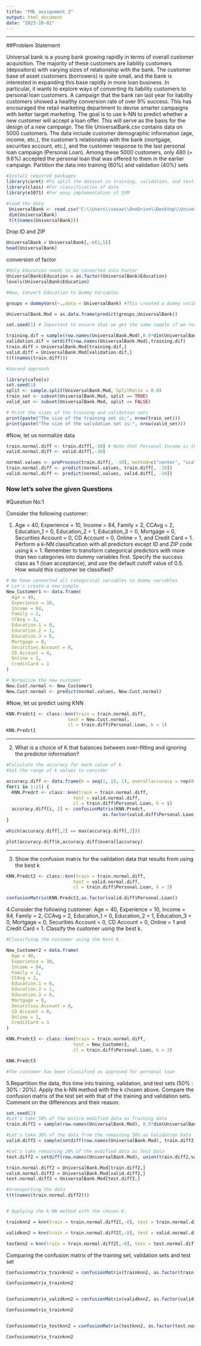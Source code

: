---
title: "FML assignment 2"
output: html_document
date: "2023-10-01"
---

---
##Problem Statement

Universal bank is a young bank growing rapidly in terms of overall customer acquisition.
The majority of these customers are liability customers (depositors) with varying sizes of
relationship with the bank. The customer base of asset customers (borrowers) is quite
small, and the bank is interested in expanding this base rapidly in more loan business. In
particular, it wants to explore ways of converting its liability customers to personal loan
customers.
A campaign that the bank ran last year for liability customers showed a healthy conversion
rate of over 9% success. This has encouraged the retail marketing department to devise
smarter campaigns with better target marketing. The goal is to use k-NN to predict whether
a new customer will accept a loan offer. This will serve as the basis for the design of a new
campaign.
The file UniversalBank.csv contains data on 5000 customers. The data include customer
demographic information (age, income, etc.), the customer’s relationship with the bank
(mortgage, securities account, etc.), and the customer response to the last personal loan
campaign (Personal Loan). Among these 5000 customers, only 480 (= 9.6%) accepted the
personal loan that was offered to them in the earlier campaign.
Partition the data into training (60%) and validation (40%) sets

```{r}
#Install required packages 
library(caret) #To split the dataset in training, validation, and testing.
library(class) #For classification of data
library(e1071) #For easy implementation of SVM
```
```{r}
#load the data
 UniversalBank <- read.csv("C:\\Users\\vasav\\OneDrive\\Desktop\\UniversalBank.csv")
 dim(UniversalBank)
 t(t(names(UniversalBank)))
```
Drop ID and ZIP 

```{R}
UniversalBank = UniversalBank[,-c(1,5)]
head(UniversalBank)
```

conversion of factor 

```{R}
#Only Education needs to be converted into Factor 
UniversalBank$Education = as.factor(UniversalBank$Education)
levels(UniversalBank$Education)

#Now, Convert Education to Dummy Variables

groups = dummyVars(~.,data = UniversalBank) #This created a dummy varible 

UniversalBank.Mod = as.data.frame(predict(groups,UniversalBank))

```

```{R}
set.seed(1) # Important to ensure that we get the same sample if we rerun the code

training.dif = sample(row.names(UniversalBank.Mod),0.6*dim(UniversalBank.Mod)[1])
validation.dif = setdiff(row.names(UniversalBank.Mod),training.dif)
train.diff = UniversalBank.Mod[training.dif,]
valid.diff = UniversalBank.Mod[validation.dif,]
t(t(names(train.diff)))

#Second approach

library(caTools)
set.seed(1)
split <- sample.split(UniversalBank.Mod, SplitRatio = 0.6)
train_set <- subset(UniversalBank.Mod, split == TRUE)
valid_set <- subset(UniversalBank.Mod, split == FALSE)

# Print the sizes of the training and validation sets
print(paste("The size of the training set is:", nrow(train_set)))
print(paste("The size of the validation set is:", nrow(valid_set)))
```

#Now, let us normalize data

```{R}
train.normal.diff <- train.diff[,-10] # Note that Personal Income is the 10th variable
valid.normal.diff <- valid.diff[,-10]

normal.values <- preProcess(train.diff[, -10], method=c("center", "scale"))
train.normal.diff <- predict(normal.values, train.diff[, -10])
valid.normal.diff <- predict(normal.values, valid.diff[, -10])

```

### Now let's solve the given Questions

#Question No:1

Consider the following customer:

1. Age = 40, Experience = 10, Income = 84, Family = 2, CCAvg = 2, Education_1 = 0, Education_2 = 1, Education_3 = 0, Mortgage = 0, Securities Account = 0, CD Account = 0, Online = 1, and Credit Card = 1. Perform a k-NN classification with all predictors except ID and ZIP code using k = 1. Remember to transform categorical predictors with more than two categories into dummy variables first. Specify the success class as 1 (loan acceptance), and use the default cutoff value of 0.5. How would this customer be classified?

```{r}
# We have converted all categorical variables to dummy variables
# Let's create a new sample
New_Customer1 <- data.frame(
  Age = 40,
  Experience = 10,
  Income = 84,
  Family = 2,
  CCAvg = 2,
  Education.1 = 0,
  Education.2 = 1,
  Education.3 = 0,
  Mortgage = 0,
  Securities.Account = 0,
  CD.Account = 0,
  Online = 1,
  CreditCard = 1
)

# Normalize the new customer
New.Cust.normal <- New_Customer1
New.Cust.normal <- predict(normal.values, New.Cust.normal)

```

#Now, let us predict using KNN

```{r}

KNN.Predct1 <- class::knn(train = train.normal.diff, 
                       test = New.Cust.normal, 
                       cl = train.diff$Personal.Loan, k = 1)
KNN.Predct1

```

***

2. What is a choice of K that balances between over-fitting and ignoring the predictor information?

```{r}
#Calculate the accuracy for each value of k
#Set the range of k values to consider

accuracy.diff <- data.frame(k = seq(1, 15, 1), overallaccuracy = rep(0, 15))
for(i in 1:15) {
  KNN.Predct <- class::knn(train = train.normal.diff, 
                         test = valid.normal.diff, 
                         cl = train.diff$Personal.Loan, k = i)
  accuracy.diff[i, 2] <- confusionMatrix(KNN.Predct,   
                                    as.factor(valid.diff$Personal.Loan),positive = "1")$overall[1]
}

which(accuracy.diff[,2] == max(accuracy.diff[,2])) 

plot(accuracy.diff$k,accuracy.diff$overallaccuracy)

```



***
3. Show the confusion matrix for the validation data that results from using the best k

```{R}

KNN.Predct2 <- class::knn(train = train.normal.diff, 
                         test = valid.normal.diff, 
                         cl = train.diff$Personal.Loan, k = 3)

confusionMatrix(KNN.Predct2,as.factor(valid.diff$Personal.Loan))

```
4.Consider the following customer: Age = 40, Experience = 10, Income = 84,
Family = 2, CCAvg = 2, Education_1 = 0, Education_2 = 1, Education_3 = 0,
Mortgage = 0, Securities Account = 0, CD Account = 0, Online = 1 and Credit
Card = 1. Classify the customer using the best k.

```{r}

#Classifying the customer using the best K.

New_Customer2 = data.frame(
  Age = 40, 
  Experience = 10, 
  Income = 84, 
  Family = 2,
  CCAvg = 2, 
  Education.1 = 0, 
  Education.2 = 1, 
  Education.3 = 0, 
  Mortgage = 0, 
  Securities.Account = 0, 
  CD.Account = 0, 
  Online = 1, 
  CreditCard = 1
)

KNN.Predct3 <- class::knn(train = train.normal.diff, 
                         test = New_Customer2, 
                         cl = train.diff$Personal.Loan, k = 3)

KNN.Predct3

#The customer has been classified as approved for personal loan

```

5.Repartition the data, this time into training, validation, and test sets (50% : 30% : 20%). Apply
the k-NN method with the k chosen above. Compare the confusion matrix of the test set
with that of the training and validation sets. Comment on the differences and their reason.

```{R}
set.seed(2)
#Let's take 50% of the entire modified data as Training data 
train.diff2 = sample(row.names(UniversalBank.Mod), 0.5*dim(UniversalBank.Mod)[1])

#Let's take 30% of the data from the remaining 50% as Validation Data 
valid.diff2 = sample(setdiff(row.names(UniversalBank.Mod), train.diff2), 0.3*dim(UniversalBank.Mod)[1])

#Let's take remaining 20% of the modified data as Test Data
test.diff2 = setdiff(row.names(UniversalBank.Mod), union(train.diff2,valid.diff2))

train.normal.diff2 = UniversalBank.Mod[train.diff2,]
valid.normal.diff2 = UniversalBank.Mod[valid.diff2,]
test.normal.diff2 = UniversalBank.Mod[test.diff2,]

#transporting the data
t(t(names(train.normal.diff2)))


# Applying the k-NN method with the chosen K.

trainknn2 = knn(train = train.normal.diff2[,-8], test = train.normal.diff2[,-8], cl = train.normal.diff2[,8], k=3)

validknn2 = knn(train = train.normal.diff2[,-8], test = valid.normal.diff2[,-8], cl = train.normal.diff2[,8], k=3)

testknn2 = knn(train = train.normal.diff2[,-8], test = test.normal.diff2[,-8], cl = train.normal.diff2[,8], k=3)
```
Comparing the confusion matrix of the training set, validation sets and test set
```{r}

Confusionmatrix_trainknn2 = confusionMatrix(trainknn2, as.factor(train.normal.diff2$Personal.Loan),positive = "1")

Confusionmatrix_trainknn2


Confusionmatrix_validknn2 = confusionMatrix(validknn2, as.factor(valid.normal.diff2$Personal.Loan),positive = "1")

Confusionmatrix_trainknn2


Confusionmatrix_testknn2 = confusionMatrix(testknn2, as.factor(test.normal.diff2$Personal.Loan),positive = "1")

Confusionmatrix_trainknn2
```












